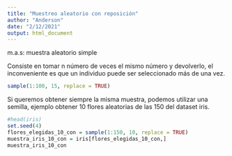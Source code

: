 ```yaml
---
title: "Muestreo aleatorio con reposición"
author: "Anderson"
date: "2/12/2021"
output: html_document
---
```


m.a.s: muestra aleatorio simple

Consiste en tomar n número de veces el mismo número y devolverlo, 
el inconveniente es que un individuo puede ser seleccionado más de una vez.

```r
sample(1:100, 15, replace = TRUE)
```

Si queremos obtener siempre la misma muestra, podemos utilizar una semilla,
ejemplo obtener 10 flores aleatorias de las 150 del dataset iris.

```r
#head(iris)
set.seed(4)
flores_elegidas_10_con = sample(1:150, 10, replace = TRUE)
muestra_iris_10_con = iris[flores_elegidas_10_con,]
muestra_iris_10_con
```



